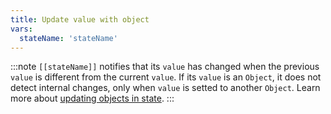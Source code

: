 ```yaml
---
title: Update value with object
vars:
  stateName: 'stateName'
---
```


:::note
<HT>`[[stateName]]`</HT> notifies that its `value` has changed when the previous `value` is different from the current `value`.
If its `value` is an <HT>`Object`</HT>, it does not detect internal changes, only when `value` is setted to another <HT>`Object`</HT>.
Learn more about [updating objects in state](/reactter/extra_topics/updating_objects_in_state).
:::